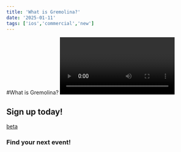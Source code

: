 ```yaml
---
title: 'What is Gremolina?'
date: '2025-01-11'
tags: ['ios','commercial','new']
---
```


#What is Gremolina?
<Video id="DV_zYoVWD1o" />
## Sign up today! 
[beta](https://thegremolina.vercel.app)
### Find your next event!
